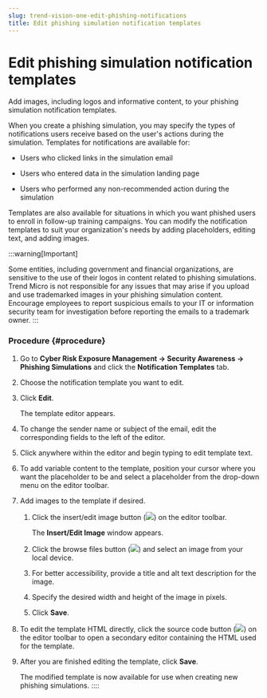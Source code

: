 ```yaml
---
slug: trend-vision-one-edit-phishing-notifications
title: Edit phishing simulation notification templates
---
```

# Edit phishing simulation notification templates

Add images, including logos and informative content, to your phishing simulation notification templates.

When you create a phishing simulation, you may specify the types of notifications users receive based on the user's actions during the simulation. Templates for notifications are available for:

- Users who clicked links in the simulation email

- Users who entered data in the simulation landing page

- Users who performed any non-recommended action during the simulation

Templates are also available for situations in which you want phished users to enroll in follow-up training campaigns. You can modify the notification templates to suit your organization's needs by adding placeholders, editing text, and adding images.

:::warning[Important]

Some entities, including government and financial organizations, are sensitive to the use of their logos in content related to phishing simulations. Trend Micro is not responsible for any issues that may arise if you upload and use trademarked images in your phishing simulation content. Encourage employees to report suspicious emails to your IT or information security team for investigation before reporting the emails to a trademark owner.
:::

### Procedure {#procedure}

1.  Go to **Cyber Risk Exposure Management → Security Awareness → Phishing Simulations** and click the **Notification Templates** tab.

2.  Choose the notification template you want to edit.

3.  Click **Edit**.

    The template editor appears.

4.  To change the sender name or subject of the email, edit the corresponding fields to the left of the editor.

5.  Click anywhere within the editor and begin typing to edit template text.

6.  To add variable content to the template, position your cursor where you want the placeholder to be and select a placeholder from the drop-down menu on the editor toolbar.

7.  Add images to the template if desired.

    1.  Click the insert/edit image button (![](/images/insert_edit_image=GUID-4744698c-53cd-4a57-b2e5-45bca68a5685.webp)) on the editor toolbar.

        The **Insert/Edit Image** window appears.

    2.  Click the browse files button (![](/images/Browse_files=GUID-a329f3da-7391-4183-b47e-2c98697463b8.webp)) and select an image from your local device.

    3.  For better accessibility, provide a title and alt text description for the image.

    4.  Specify the desired width and height of the image in pixels.

    5.  Click **Save**.

8.  To edit the template HTML directly, click the source code button (![](/images/sourceCode=GUID-c17fbc72-d73e-49f7-b262-31bd2b92a1ec.webp)) on the editor toolbar to open a secondary editor containing the HTML used for the template.

9.  After you are finished editing the template, click **Save**.

    The modified template is now available for use when creating new phishing simulations.
::::
